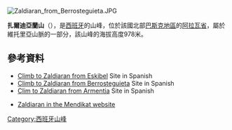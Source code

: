 [[Image:Zaldiaran_from_Berrosteguieta.JPG|right]]
{{Coord|42|47|45|N|2|44|7|W|display=title}}

'''扎爾迪亞蘭山'''（{{lang-es|Zaldiaran}}），是[[西班牙|西班牙]]的山峰，位於該國北部[[巴斯克地區|巴斯克地區]]的[[阿拉瓦省|阿拉瓦省]]，屬於維托里亞山脈的一部分，該山峰的海拔高度978米。

==參考資料==
*[http://www.eltrotamontes.com/lista-de-rutas-alavesas/112-zaldiaran Climb to Zaldiaran from Eskibel] {{Wayback|url=http://www.eltrotamontes.com/lista-de-rutas-alavesas/112-zaldiaran |date=20140714212053 }} Site in Spanish
*[http://www.elcorreo.com/alava/ocio/rutas/febrero2008zaldiaran.html Climb to Zaldiaran from Berrosteguieta] {{Wayback|url=http://www.elcorreo.com/alava/ocio/rutas/febrero2008zaldiaran.html |date=20140714203856 }} Site in Spanish
*[https://archive.is/20130703064829/http://www.itelazpi.net/es/nuestros-compromisos/con-el-medioambiente/mendira/rutas/selecciona-una-ruta-por-araba/zaldiaran Clim to Zaldiaran from Armentia] Site in Spanish
*{{es icon}}[http://www.mendikat.net/monte.php?numero=127 Zaldiaran in the Mendikat website] {{Wayback|url=http://www.mendikat.net/monte.php?numero=127 |date=20140713094151 }}

{{Spain-geo-stub}}
[[Category:西班牙山峰|Category:西班牙山峰]]